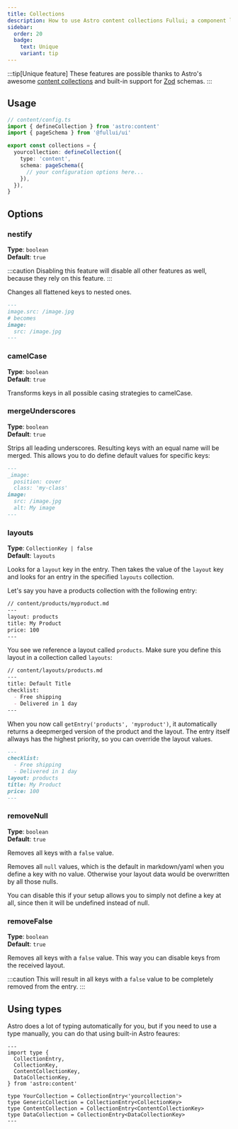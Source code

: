 ```yaml
---
title: Collections
description: How to use Astro content collections Fullui; a component library and design system built for Astro.
sidebar:
  order: 20
  badge:
    text: Unique
    variant: tip
---
```


:::tip[Unique feature]
These features are possible thanks to Astro's awesome [content collections](https://docs.astro.build/en/guides/content-collections/) and built-in support for [Zod](https://zod.dev) schemas.
:::

## Usage
```ts
// content/config.ts
import { defineCollection } from 'astro:content'
import { pageSchema } from '@fullui/ui'

export const collections = {
  yourcollection: defineCollection({
    type: 'content',
    schema: pageSchema({
      // your configuration options here...
    }),
  }),
}
```

## Options

### nestify
**Type**: `boolean`\
**Default**: `true`

:::caution
Disabling this feature will disable all other features as well, because they rely on this feature.
:::

Changes all flattened keys to nested ones.
```markdown
---
image.src: /image.jpg
# becomes
image:
  src: /image.jpg
---
```

### camelCase
**Type**: `boolean`\
**Default**: `true`

Transforms keys in all possible casing strategies to camelCase.

### mergeUnderscores
**Type**: `boolean`\
**Default**: `true`

Strips all leading underscores. Resulting keys with an equal name will be merged. 
This allows you to do define default values for specific keys:

```markdown
---
_image:
  position: cover
  class: 'my-class'
image:
  src: /image.jpg
  alt: My image
---
```

### layouts
**Type**: `CollectionKey | false`\
**Default**: `layouts`

Looks for a `layout` key in the entry. Then takes the value of the `layout` key and looks for an entry in the specified `layouts` collection.

Let's say you have a products collection with the following entry:
```markdown
// content/products/myproduct.md
---
layout: products
title: My Product
price: 100
---
```

You see we reference a layout called `products`. Make sure you define this layout in a collection called `layouts`:
```markdown
// content/layouts/products.md
---
title: Default Title
checklist:
  - Free shipping
  - Delivered in 1 day
---
```

When you now call `getEntry('products', 'myproduct')`, it automatically returns a deepmerged version of the product and the layout. The entry itself allways has the highest priority, so you can override the layout values.
```markdown
---
checklist:
  - Free shipping
  - Delivered in 1 day
layout: products
title: My Product
price: 100
---
```

### removeNull
**Type**: `boolean`\
**Default**: `true`

Removes all keys with a `false` value.

Removes all `null` values, which is the default in markdown/yaml when you define a key with no value. 
Otherwise your layout data would be overwritten by all those nulls.

You can disable this if your setup allows you to simply not define a key at all, since then it will be undefined instead of null.

### removeFalse
**Type**: `boolean`\
**Default**: `true`

Removes all keys with a `false` value. This way you can disable keys from the received layout.

:::caution
This will result in all keys with a `false` value to be completely removed from the entry.
:::

## Using types
Astro does a lot of typing automatically for you, but if you need to use a type manually, you can do that using built-in Astro feaures:

```astro
---
import type {
  CollectionEntry,
  CollectionKey,
  ContentCollectionKey,
  DataCollectionKey,
} from 'astro:content'

type YourCollection = CollectionEntry<'yourcollection'>
type GenericCollection = CollectionEntry<CollectionKey>
type ContentCollection = CollectionEntry<ContentCollectionKey>
type DataCollection = CollectionEntry<DataCollectionKey>
---
```